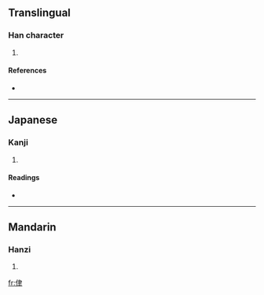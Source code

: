 ==Translingual==

===Han character===
{{Han char|rn=9|rad=人|as=06|sn=8|four=|canj=人中手 (OLQ)}}

# {{defn|Han|sort=人06}}

====References====
* {{Han ref|kx=0102.070|dkj=00596|hdz=10154.060|uh=4F93|ud=20371}}

----

==Japanese==

===Kanji===
{{ja-kanji|grade=|rs=人06}}

# {{defn|Japanese}}

====Readings====
* {{ja-readings|on=[[ろつ]] (rotsu), [[ろち]] (rochi)|kun=[[きいさま]] (kiisama)}}

----

==Mandarin==

===Hanzi===
{{cmn-hanzi|pin=[[lù]] ([[lu4]])|wg=lu<sup>4</sup>}}

# {{defn|Mandarin}}

[[fr:侓]]